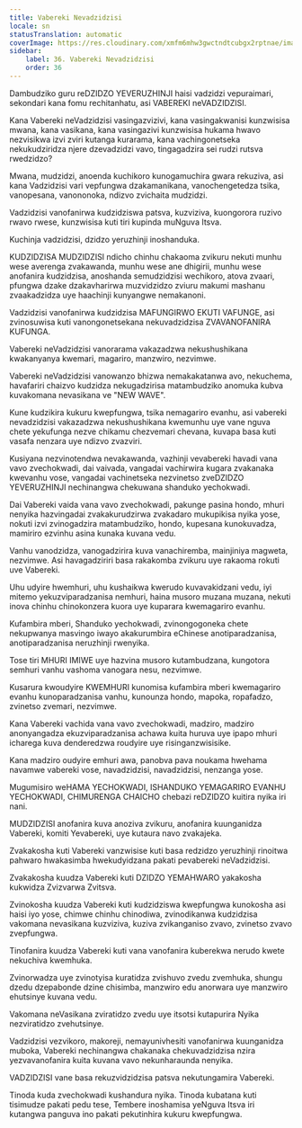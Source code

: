 ```yaml
---
title: Vabereki Nevadzidzisi
locale: sn
statusTranslation: automatic
coverImage: https://res.cloudinary.com/xmfm6mhw3gwctndtcubgx2rptnae/image/upload/v1740337243/small_cover_educacion_fundamental_a051170f1c.webp
sidebar:
    label: 36. Vabereki Nevadzidzisi
    order: 36
---
```

Dambudziko guru reDZIDZO YEVERUZHINJI haisi vadzidzi vepuraimari, sekondari kana fomu rechitanhatu, asi VABEREKI neVADZIDZISI.

Kana Vabereki neVadzidzisi vasingazvizivi, kana vasingakwanisi kunzwisisa mwana, kana vasikana, kana vasingazivi kunzwisisa hukama hwavo nezvisikwa izvi zviri kutanga kurarama, kana vachingonetseka nekukudziridza njere dzevadzidzi vavo, tingagadzira sei rudzi rutsva rwedzidzo?

Mwana, mudzidzi, anoenda kuchikoro kunogamuchira gwara rekuziva, asi kana Vadzidzisi vari vepfungwa dzakamanikana, vanochengetedza tsika, vanopesana, vanononoka, ndizvo zvichaita mudzidzi.

Vadzidzisi vanofanirwa kudzidziswa patsva, kuzviziva, kuongorora ruzivo rwavo rwese, kunzwisisa kuti tiri kupinda muNguva Itsva.

Kuchinja vadzidzisi, dzidzo yeruzhinji inoshanduka.

KUDZIDZISA MUDZIDZISI ndicho chinhu chakaoma zvikuru nekuti munhu wese averenga zvakawanda, munhu wese ane dhigirii, munhu wese anofanira kudzidzisa, anoshanda semudzidzisi wechikoro, atova zvaari, pfungwa dzake dzakavharirwa muzvidzidzo zviuru makumi mashanu zvaakadzidza uye haachinji kunyangwe nemakanoni.

Vadzidzisi vanofanirwa kudzidzisa MAFUNGIRWO EKUTI VAFUNGE, asi zvinosuwisa kuti vanongonetsekana nekuvadzidzisa ZVAVANOFANIRA KUFUNGA.

Vabereki neVadzidzisi vanorarama vakazadzwa nekushushikana kwakanyanya kwemari, magariro, manzwiro, nezvimwe.

Vabereki neVadzidzisi vanowanzo bhizwa nemakakatanwa avo, nekuchema, havafariri chaizvo kudzidza nekugadzirisa matambudziko anomuka kubva kuvakomana nevasikana ve "NEW WAVE".

Kune kudzikira kukuru kwepfungwa, tsika nemagariro evanhu, asi vabereki nevadzidzisi vakazadzwa nekushushikana kwemunhu uye vane nguva chete yekufunga nezve chikamu chezvemari chevana, kuvapa basa kuti vasafa nenzara uye ndizvo zvazviri.

Kusiyana nezvinotendwa nevakawanda, vazhinji vevabereki havadi vana vavo zvechokwadi, dai vaivada, vangadai vachirwira kugara zvakanaka kwevanhu vose, vangadai vachinetseka nezvinetso zveDZIDZO YEVERUZHINJI nechinangwa chekuwana shanduko yechokwadi.

Dai Vabereki vaida vana vavo zvechokwadi, pakunge pasina hondo, mhuri nenyika hazvingadai zvakakurudzirwa zvakadaro mukupikisa nyika yose, nokuti izvi zvinogadzira matambudziko, hondo, kupesana kunokuvadza, mamiriro ezvinhu asina kunaka kuvana vedu.

Vanhu vanodzidza, vanogadzirira kuva vanachiremba, mainjiniya magweta, nezvimwe. Asi havagadziriri basa rakakomba zvikuru uye rakaoma rokuti uve Vabereki.

Uhu udyire hwemhuri, uhu kushaikwa kwerudo kuvavakidzani vedu, iyi mitemo yekuzviparadzanisa nemhuri, haina musoro muzana muzana, nekuti inova chinhu chinokonzera kuora uye kuparara kwemagariro evanhu.

Kufambira mberi, Shanduko yechokwadi, zvinongogoneka chete nekupwanya masvingo iwayo akakurumbira eChinese anotiparadzanisa, anotiparadzanisa neruzhinji rwenyika.

Tose tiri MHURI IMIWE uye hazvina musoro kutambudzana, kungotora semhuri vanhu vashoma vanogara nesu, nezvimwe.

Kusarura kwoudyire KWEMHURI kunomisa kufambira mberi kwemagariro evanhu kunoparadzanisa vanhu, kunounza hondo, mapoka, ropafadzo, zvinetso zvemari, nezvimwe.

Kana Vabereki vachida vana vavo zvechokwadi, madziro, madziro anonyangadza ekuzviparadzanisa achawa kuita huruva uye ipapo mhuri icharega kuva denderedzwa roudyire uye risinganzwisisike.

Kana madziro oudyire emhuri awa, panobva pava noukama hwehama navamwe vabereki vose, navadzidzisi, navadzidzisi, nenzanga yose.

Mugumisiro weHAMA YECHOKWADI, ISHANDUKO YEMAGARIRO EVANHU YECHOKWADI, CHIMURENGA CHAICHO chebazi reDZIDZO kuitira nyika iri nani.

MUDZIDZISI anofanira kuva anoziva zvikuru, anofanira kuunganidza Vabereki, komiti Yevabereki, uye kutaura navo zvakajeka.

Zvakakosha kuti Vabereki vanzwisise kuti basa redzidzo yeruzhinji rinoitwa pahwaro hwakasimba hwekudyidzana pakati pevabereki neVadzidzisi.

Zvakakosha kuudza Vabereki kuti DZIDZO YEMAHWARO yakakosha kukwidza Zvizvarwa Zvitsva.

Zvinokosha kuudza Vabereki kuti kudzidziswa kwepfungwa kunokosha asi haisi iyo yose, chimwe chinhu chinodiwa, zvinodikanwa kudzidzisa vakomana nevasikana kuzviziva, kuziva zvikanganiso zvavo, zvinetso zvavo zvepfungwa.

Tinofanira kuudza Vabereki kuti vana vanofanira kuberekwa nerudo kwete nekuchiva kwemhuka.

Zvinorwadza uye zvinotyisa kuratidza zvishuvo zvedu zvemhuka, shungu dzedu dzepabonde dzine chisimba, manzwiro edu anorwara uye manzwiro ehutsinye kuvana vedu.

Vakomana neVasikana zviratidzo zvedu uye itsotsi kutapurira Nyika nezviratidzo zvehutsinye.

Vadzidzisi vezvikoro, makoreji, nemayunivhesiti vanofanirwa kuunganidza muboka, Vabereki nechinangwa chakanaka chekuvadzidzisa nzira yezvavanofanira kuita kuvana vavo nekunharaunda nenyika.

VADZIDZISI vane basa rekuzvidzidzisa patsva nekutungamira Vabereki.

Tinoda kuda zvechokwadi kushandura nyika. Tinoda kubatana kuti tisimudze pakati pedu tese, Tembere inoshamisa yeNguva Itsva iri kutangwa panguva ino pakati pekutinhira kukuru kwepfungwa.

